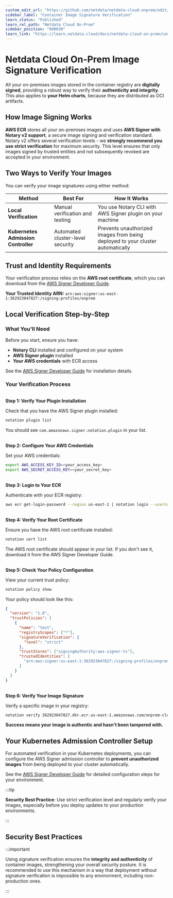 ```yaml
---
custom_edit_url: "https://github.com/netdata/netdata-cloud-onprem/edit/master/docs/learn.netdata.cloud/image-signature-verification.md"
sidebar_label: "Container Image Signature Verification"
learn_status: "Published"
learn_rel_path: "Netdata Cloud On-Prem"
sidebar_position: "600030"
learn_link: "https://learn.netdata.cloud/docs/netdata-cloud-on-prem/container-image-signature-verification"
---
```


# Netdata Cloud On-Prem Image Signature Verification

All your on-premises images stored in the container registry are **digitally signed**, providing a robust way to verify their **authenticity and integrity**. This also applies to **your Helm charts**, because they are distributed as OCI artifacts.

## How Image Signing Works

**AWS ECR** stores all your on-premises images and uses **AWS Signer with Notary v2 support**, a secure image signing and verification standard. Notary v2 offers several verification levels - we **strongly recommend you use strict verification** for maximum security. This level ensures that only images signed by trusted entities and not subsequently revoked are accepted in your environment.

## Two Ways to Verify Your Images

You can verify your image signatures using either method:

| Method                              | Best For                         | How It Works                                                                   |
| ----------------------------------- | -------------------------------- | ------------------------------------------------------------------------------ |
| **Local Verification**              | Manual verification and testing  | You use Notary CLI with AWS Signer plugin on your machine                      |
| **Kubernetes Admission Controller** | Automated cluster-level security | Prevents unauthorized images from being deployed to your cluster automatically |

## Trust and Identity Requirements

Your verification process relies on the **AWS root certificate**, which you can download from the [AWS Signer Developer Guide](https://docs.aws.amazon.com/signer/latest/developerguide/image-signing-prerequisites.html).

**Your Trusted Identity ARN:** `arn:aws:signer:us-east-1:362923047827:/signing-profiles/onprem`

## Local Verification Step-by-Step

### What You'll Need

Before you start, ensure you have:

- **Notary CLI** installed and configured on your system
- **AWS Signer plugin** installed
- **Your AWS credentials** with ECR access

See the [AWS Signer Developer Guide](https://docs.aws.amazon.com/signer/latest/developerguide/image-signing-prerequisites.html) for installation details.

### Your Verification Process

<br/><strong>Step 1: Verify Your Plugin Installation</strong><br/>

Check that you have the AWS Signer plugin installed:<br/>

```bash
notation plugin list
```

You should see `com.amazonaws.signer.notation.plugin` in your list.

<br/><strong>Step 2: Configure Your AWS Credentials</strong><br/>

Set your AWS credentials:<br/>

```bash
export AWS_ACCESS_KEY_ID=<your_access_key>
export AWS_SECRET_ACCESS_KEY=<your_secret_key>
```

<br/><strong>Step 3: Login to Your ECR</strong><br/>

Authenticate with your ECR registry:<br/>

```bash
aws ecr get-login-password --region us-east-1 | notation login --username AWS --password-stdin 362923047827.dkr.ecr.us-east-1.amazonaws.com
```

<br/><strong>Step 4: Verify Your Root Certificate</strong><br/>

Ensure you have the AWS root certificate installed:<br/>

```bash
notation cert list
```

The AWS root certificate should appear in your list. If you don't see it, download it from the AWS Signer Developer Guide.

<br/><strong>Step 5: Check Your Policy Configuration</strong><br/>

View your current trust policy:<br/>

```bash
notation policy show
```

Your policy should look like this:<br/>

```json
{
  "version": "1.0",
  "trustPolicies": [
    {
      "name": "test",
      "registryScopes": ["*"],
      "signatureVerification": {
        "level": "strict"
      },
      "trustStores": ["signingAuthority:aws-signer-ts"],
      "trustedIdentities": [
        "arn:aws:signer:us-east-1:362923047827:/signing-profiles/onprem"
      ]
    }
  ]
}
```

<br/><strong>Step 6: Verify Your Image Signature</strong><br/>

Verify a specific image in your registry:<br/>

```bash
notation verify 362923047827.dkr.ecr.us-east-1.amazonaws.com/onprem-cloud-environment-service@sha256:4117f06045b5b94a58ded40238fa7e9c2f228c6e0fac45dc78732052e3f48d1b --plugin-config aws-region=us-east-1
```

<strong>Success means your image is authentic and hasn't been tampered with.</strong>

## Your Kubernetes Admission Controller Setup

For automated verification in your Kubernetes deployments, you can configure the AWS Signer admission controller to **prevent unauthorized images** from being deployed to your cluster automatically.

See the [AWS Signer Developer Guide](https://docs.aws.amazon.com/signer/latest/developerguide/kubernetes-verification.html) for detailed configuration steps for your environment.

:::tip

**Security Best Practice**: Use strict verification level and regularly verify your images, especially before you deploy updates to your production environments.

:::

## Security Best Practices

:::important

Using signature verification ensures the **integrity and authenticity** of container images, strengthening your overall security posture. It is recommended to use this mechanism in a way that deployment without signature verification is impossible to any environment, including non-production ones.

:::
